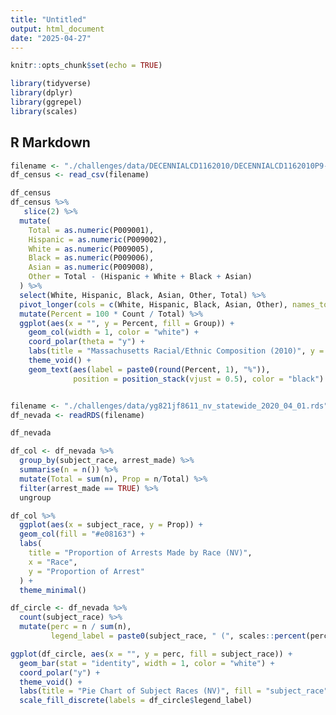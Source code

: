 ```yaml
---
title: "Untitled"
output: html_document
date: "2025-04-27"
---
```


```r
knitr::opts_chunk$set(echo = TRUE)

library(tidyverse)
library(dplyr)
library(ggrepel)
library(scales)
```

## R Markdown

```r
filename <- "./challenges/data/DECENNIALCD1162010/DECENNIALCD1162010P9-Data.csv"
df_census <- read_csv(filename)

df_census 
df_census %>% 
   slice(2) %>%
  mutate(
    Total = as.numeric(P009001),
    Hispanic = as.numeric(P009002),
    White = as.numeric(P009005),
    Black = as.numeric(P009006),
    Asian = as.numeric(P009008),
    Other = Total - (Hispanic + White + Black + Asian)
  ) %>%
  select(White, Hispanic, Black, Asian, Other, Total) %>%
  pivot_longer(cols = c(White, Hispanic, Black, Asian, Other), names_to = "Group", values_to = "Count") %>%
  mutate(Percent = 100 * Count / Total) %>%
  ggplot(aes(x = "", y = Percent, fill = Group)) +
    geom_col(width = 1, color = "white") +
    coord_polar(theta = "y") +
    labs(title = "Massachusetts Racial/Ethnic Composition (2010)", y = "Percent", x = NULL, fill = "Group") +
    theme_void() +
    geom_text(aes(label = paste0(round(Percent, 1), "%")), 
              position = position_stack(vjust = 0.5), color = "black")



```

```r

filename <- "./challenges/data/yg821jf8611_nv_statewide_2020_04_01.rds"
df_nevada <- readRDS(filename)

df_nevada
```


```r

df_col <- df_nevada %>% 
  group_by(subject_race, arrest_made) %>% 
  summarise(n = n()) %>% 
  mutate(Total = sum(n), Prop = n/Total) %>% 
  filter(arrest_made == TRUE) %>% 
  ungroup

df_col %>% 
  ggplot(aes(x = subject_race, y = Prop)) +
  geom_col(fill = "#e08163") +
  labs(
    title = "Proportion of Arrests Made by Race (NV)",
    x = "Race",
    y = "Proportion of Arrest"
  ) +
  theme_minimal()


```

```r

df_circle <- df_nevada %>%
  count(subject_race) %>%
  mutate(perc = n / sum(n),
         legend_label = paste0(subject_race, " (", scales::percent(perc, accuracy = 0.1), ")"))

ggplot(df_circle, aes(x = "", y = perc, fill = subject_race)) +
  geom_bar(stat = "identity", width = 1, color = "white") +
  coord_polar("y") +
  theme_void() +
  labs(title = "Pie Chart of Subject Races (NV)", fill = "subject_race") +
  scale_fill_discrete(labels = df_circle$legend_label)
```

